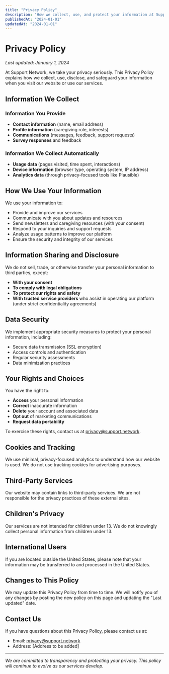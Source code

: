 ```yaml
---
title: "Privacy Policy"
description: "How we collect, use, and protect your information at Support Network."
publishedAt: "2024-01-01"
updatedAt: "2024-01-01"
---
```


# Privacy Policy

*Last updated: January 1, 2024*

At Support Network, we take your privacy seriously. This Privacy Policy explains how we collect, use, disclose, and safeguard your information when you visit our website or use our services.

## Information We Collect

### Information You Provide
- **Contact information** (name, email address)
- **Profile information** (caregiving role, interests)
- **Communications** (messages, feedback, support requests)
- **Survey responses** and feedback

### Information We Collect Automatically
- **Usage data** (pages visited, time spent, interactions)
- **Device information** (browser type, operating system, IP address)
- **Analytics data** (through privacy-focused tools like Plausible)

## How We Use Your Information

We use your information to:
- Provide and improve our services
- Communicate with you about updates and resources
- Send newsletters and caregiving resources (with your consent)
- Respond to your inquiries and support requests
- Analyze usage patterns to improve our platform
- Ensure the security and integrity of our services

## Information Sharing and Disclosure

We do not sell, trade, or otherwise transfer your personal information to third parties, except:
- **With your consent**
- **To comply with legal obligations**
- **To protect our rights and safety**
- **With trusted service providers** who assist in operating our platform (under strict confidentiality agreements)

## Data Security

We implement appropriate security measures to protect your personal information, including:
- Secure data transmission (SSL encryption)
- Access controls and authentication
- Regular security assessments
- Data minimization practices

## Your Rights and Choices

You have the right to:
- **Access** your personal information
- **Correct** inaccurate information
- **Delete** your account and associated data
- **Opt out** of marketing communications
- **Request data portability**

To exercise these rights, contact us at privacy@support.network.

## Cookies and Tracking

We use minimal, privacy-focused analytics to understand how our website is used. We do not use tracking cookies for advertising purposes.

## Third-Party Services

Our website may contain links to third-party services. We are not responsible for the privacy practices of these external sites.

## Children's Privacy

Our services are not intended for children under 13. We do not knowingly collect personal information from children under 13.

## International Users

If you are located outside the United States, please note that your information may be transferred to and processed in the United States.

## Changes to This Policy

We may update this Privacy Policy from time to time. We will notify you of any changes by posting the new policy on this page and updating the "Last updated" date.

## Contact Us

If you have questions about this Privacy Policy, please contact us at:
- Email: privacy@support.network
- Address: [Address to be added]

---

*We are committed to transparency and protecting your privacy. This policy will continue to evolve as our services develop.*